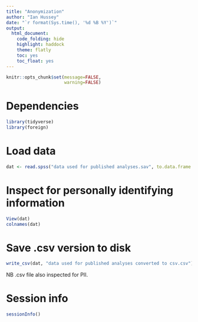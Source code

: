 ```yaml
---
title: "Anonymization"
author: "Ian Hussey"
date: "`r format(Sys.time(), '%d %B %Y')`"
output:
  html_document:
    code_folding: hide
    highlight: haddock
    theme: flatly
    toc: yes
    toc_float: yes
---
```


```r
knitr::opts_chunk$set(message=FALSE,
                      warning=FALSE)
```

# Dependencies

```r

library(tidyverse)
library(foreign)

```

# Load data

```r

dat <- read.spss("data used for published analyses.sav", to.data.frame = TRUE)

```

# Inspect for personally identifying information

```r

View(dat)
colnames(dat)

```

# Save .csv version to disk

```r

write_csv(dat, "data used for published analyses converted to csv.csv")

```

NB .csv file also inspected for PII.

# Session info

```r

sessionInfo()

```

